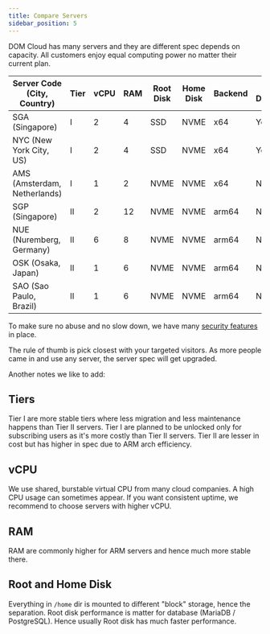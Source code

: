 ```yaml
---
title: Compare Servers
sidebar_position: 5
---
```


DOM Cloud has many servers and they are different spec depends on capacity. All customers enjoy equal computing power no matter their current plan.

| Server Code (City, Country)  | Tier | vCPU | RAM | Root Disk | Home Disk | Backend | Has Docker |
|------------------------------|------|------|-----|-----------|-----------|---------|------------|
| SGA (Singapore)              | I    | 2    | 4   | SSD       | NVME      | x64     | Yes        |
| NYC (New York City, US)      | I    | 2    | 4   | SSD       | NVME      | x64     | Yes        |
| AMS (Amsterdam, Netherlands) | I    | 1    | 2   | NVME      | NVME      | x64     | No         |
| SGP (Singapore)              | II   | 2    | 12  | NVME      | NVME      | arm64   | No         |
| NUE (Nuremberg, Germany)     | II   | 6    | 8   | NVME      | NVME      | arm64   | No         |
| OSK (Osaka, Japan)           | II   | 1    | 6   | NVME      | NVME      | arm64   | No         |
| SAO (Sao Paulo, Brazil)      | II   | 1    | 6   | NVME      | NVME      | arm64   | No         |

To make sure no abuse and no slow down, we have many [security features](./security.mdx) in place.

The rule of thumb is pick closest with your targeted visitors. As more people came in and use any server, the server spec will get upgraded.

Another notes we like to add:

## Tiers

Tier I are more stable tiers where less migration and less maintenance happens than Tier II servers. Tier I are planned to be unlocked only for subscribing users as it's more costly than Tier II servers. Tier II are lesser in cost but has higher in spec due to ARM arch efficiency. 

## vCPU

We use shared, burstable virtual CPU from many cloud companies. A high CPU usage can sometimes appear. If you want consistent uptime, we recommend to choose servers with higher vCPU.

## RAM

RAM are commonly higher for ARM servers and hence much more stable there.

## Root and Home Disk

Everything in `/home` dir is mounted to different "block" storage, hence the separation. Root disk performance is matter for database (MariaDB / PostgreSQL). Hence usually Root disk has much faster performance.


